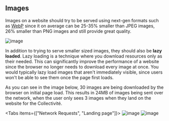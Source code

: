 
## Images

Images on a website should try to be served using next-gen formats such as
[WebP](https://developers.google.com/speed/webp) since it on average can be 25-35% smaller than JPEG images,
26% smaller than PNG images and still provide great quality.

![image](/images-screenshot.png)

In addition to trying to serve smaller sized images, they should also be **lazy loaded**. Lazy loading is a
technique where you download resources only as their needed.
This can significantly improve the performance of a website since the browser
no longer needs to download every image at once. You would typically lazy load images that aren't
immediately visible, since users won't be able to see them once the page first loads.

As you can see in the image below, 30 images are being downloaded by the browser on initial page load. This
results in 24MB of images being sent over the network, when the user only sees 3 images when they land on
the website for the Collectivité.

<Tabs items={["Network Requests", "Landing page"]}>
  <Tab>![image](/network.png)</Tab>
  <Tab>![image](/landing-page.png)</Tab>
</Tabs>
